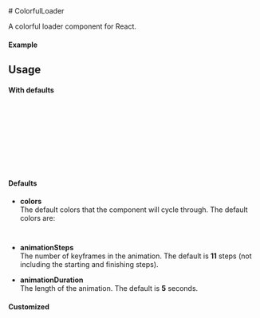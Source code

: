 
<Meta of={ColorfulLoader} title="ColorfulLoader" />
# ColorfulLoader

A colorful loader component for React.

#### Example

<Canvas of={ColorfulLoader.Primary} />

## Usage

#### With defaults

```ts
import { ColorfulLoader } from "@kencrocken/colorful-loader";

const Example = () => {
  return (
      <ColorfulLoader />
  );
};

export default Example;
```
#### Defaults
- **colors**  
  The default colors that the component will cycle through.
  The default colors are:
  ```ts
  ['#FFE629', '#18A6D1', '#CCC205', '#54D3D3', '#9776C1', '#ED4545', '#FF9100', '#65B730', '#FF6136', '#AD7745', '#FF71A0']
  ```

- **animationSteps**  
  The number of keyframes in the animation. The default is **11** steps (not including the starting and finishing steps).

- **animationDuration**  
  The length of the animation. The default is **5** seconds.



#### Customized

```ts
import { ColorfulLoader } from "@kencrocken/colorful-loader";

const Example = () => {
  const colors = ["#FF0000", "#00FF00", "#0000FF"];
  const duration = 1;
  const steps = 30;
  return (
      <ColorfulLoader 
        colors={colors} 
        animationDuration={duration} 
        animationSteps={steps} 
      />
  );
};

export default Example;
```
